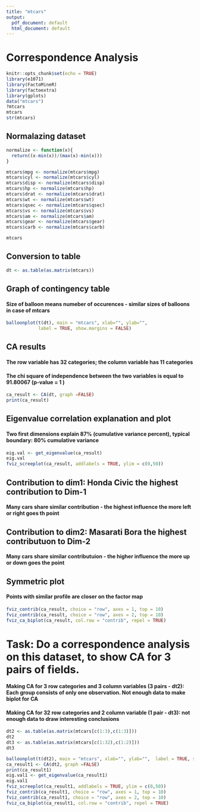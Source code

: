```yaml
---
title: "mtcars"
output:
  pdf_document: default
  html_document: default
---
```


# Correspondence Analysis

```r
knitr::opts_chunk$set(echo = TRUE)
library(e1071)
library(FactoMineR)
library(factoextra)
library(gplots)
data("mtcars")
?mtcars
mtcars
str(mtcars)
```

##  Normalazing dataset

```r
normalize <- function(x){
  return((x-min(x))/(max(x)-min(x)))    
}

mtcars$mpg <- normalize(mtcars$mpg)
mtcars$cyl <- normalize(mtcars$cyl)
mtcars$disp <- normalize(mtcars$disp)
mtcars$hp <- normalize(mtcars$hp)
mtcars$drat <- normalize(mtcars$drat)
mtcars$wt <- normalize(mtcars$wt)
mtcars$qsec <- normalize(mtcars$qsec)
mtcars$vs <- normalize(mtcars$vs)
mtcars$am <- normalize(mtcars$am)
mtcars$gear <- normalize(mtcars$gear)
mtcars$carb <- normalize(mtcars$carb)

mtcars
```

## Conversion to table

```r
dt <- as.table(as.matrix(mtcars))   
```


## Graph of contingency table
#### Size of balloon means numeber of occurences - similar sizes of balloons in case of mtcars

```r
balloonplot(t(dt), main = "mtcars", xlab="", ylab="", 
            label = TRUE, show.margins = FALSE)
```


## CA results
#### The row variable has  32  categories; the column variable has 11 categories
#### The chi square of independence between the two variables is equal to 91.80067 (p-value =  1 )

```r
ca_result <- CA(dt, graph =FALSE)
print(ca_result) 
```



## Eigenvalue correlation explanation and plot
#### Two first dimensions explain 87% (cumulative variance percent), typical boundary: 80% cumulative variance

```r
eig.val <- get_eigenvalue(ca_result) 
eig.val 
fviz_screeplot(ca_result, addlabels = TRUE, ylim = c(0,50))
```



## Contribution to  dim1: Honda Civic the highest contribution to Dim-1
#### Many cars share similar contribution -  the highest influence the more left or right goes th point
## Contribution to  dim2: Masarati Bora the highest contributuon to Dim-2
#### Many cars share similar contributuion - the higher influence the more  up or down goes the point
## Symmetric plot
#### Points with similar profile are closer on the factor map

```r
fviz_contrib(ca_result, choice = "row", axes = 1, top = 10)
fviz_contrib(ca_result, choice = "row", axes = 2, top = 10) 
fviz_ca_biplot(ca_result, col.row = "contrib", repel = TRUE) 
```


# Task: Do a correspondence analysis on this dataset, to show CA for 3 pairs of fields.
#### Making CA for 3 row categories and 3 column variables (3 pairs - dt2): Each group consists of only one observation. Not enough data to make biplot for CA
#### Making CA for 32 row categories and 2 column variable (1 pair - dt3): not enough data to draw interesting conclusions


```r
dt2 <- as.table(as.matrix(mtcars[c(1:3),c(1:3)])) 
dt2
dt3 <- as.table(as.matrix(mtcars[c(1:32),c(1:2)])) 
dt3

balloonplot(t(dt2), main = "mtcars", xlab="", ylab="",  label = TRUE, show.margins = FALSE) 
ca_result1 <- CA(dt2, graph =FALSE)
print(ca_result1)    
eig.val1 <- get_eigenvalue(ca_result1) 
eig.val1 
fviz_screeplot(ca_result1, addlabels = TRUE, ylim = c(0,50))
fviz_contrib(ca_result1, choice = "row", axes = 1, top = 10) 
fviz_contrib(ca_result1, choice = "row", axes = 2, top = 10) 
fviz_ca_biplot(ca_result1, col.row = "contrib", repel = TRUE)
```

